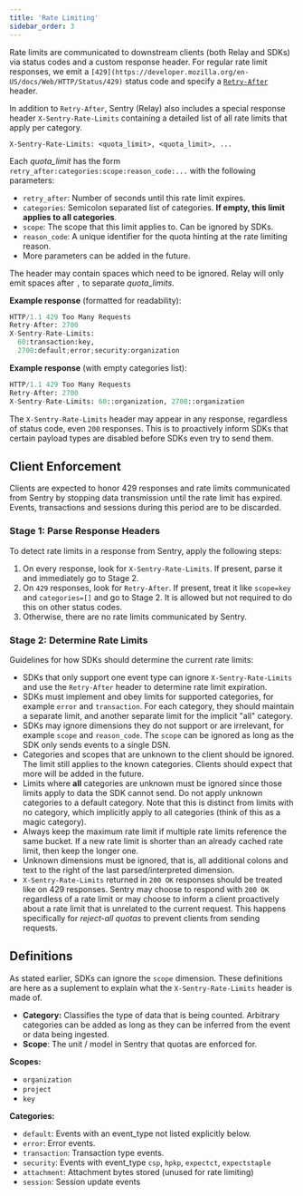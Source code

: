 ```yaml
---
title: 'Rate Limiting'
sidebar_order: 3
---
```


Rate limits are communicated to downstream clients (both Relay and SDKs) via status codes and a custom response header. For regular rate limit responses, we emit a `[429](https://developer.mozilla.org/en-US/docs/Web/HTTP/Status/429)` status code and specify a [`Retry-After`](https://developer.mozilla.org/en-US/docs/Web/HTTP/Headers/Retry-After) header.

In addition to `Retry-After`, Sentry (Relay) also includes a special response header `X-Sentry-Rate-Limits` containing a detailed list of all rate limits that apply per category.

```
X-Sentry-Rate-Limits: <quota_limit>, <quota_limit>, ...
```

Each *quota_limit* has the form `retry_after:categories:scope:reason_code:...` with the following parameters:

- `retry_after`: Number of seconds until this rate limit expires.
- `categories`: Semicolon separated list of categories. **If empty, this limit applies to all categories**.
- `scope`: The scope that this limit applies to. Can be ignored by SDKs.
- `reason_code`: A unique identifier for the quota hinting at the rate limiting reason.
- More parameters can be added in the future.

The header may contain spaces which need to be ignored. Relay will only emit spaces after `,` to separate *quota_limits*.

**Example response** (formatted for readability):

```python
HTTP/1.1 429 Too Many Requests
Retry-After: 2700
X-Sentry-Rate-Limits:
  60:transaction:key,
  2700:default;error;security:organization
```

**Example response** (with empty categories list):

```python
HTTP/1.1 429 Too Many Requests
Retry-After: 2700
X-Sentry-Rate-Limits: 60::organization, 2700::organization
```

The `X-Sentry-Rate-Limits` header may appear in any response, regardless of status code, even `200` responses. This is to proactively inform SDKs that certain payload types are disabled before SDKs even try to send them.

## Client Enforcement

Clients are expected to honor 429 responses and rate limits communicated from Sentry by stopping data transmission until the rate limit has expired. Events, transactions and sessions during this period are to be discarded.

### Stage 1: Parse Response Headers

To detect rate limits in a response from Sentry, apply the following steps:

1. On every response, look for `X-Sentry-Rate-Limits`. If present, parse it and immediately go to Stage 2.
2. On `429` responses, look for `Retry-After`. If present, treat it like `scope=key` and `categories=[]` and go to Stage 2. It is allowed but not required to do this on other status codes.
3. Otherwise, there are no rate limits communicated by Sentry.

### Stage 2: Determine Rate Limits

Guidelines for how SDKs should determine the current rate limits:

- SDKs that only support one event type can ignore `X-Sentry-Rate-Limits` and use the `Retry-After` header to determine rate limit expiration.
- SDKs must implement and obey limits for supported categories, for example `error` and `transaction`. For each category, they should maintain a separate limit, and another separate limit for the implicit "all" category.
- SDKs may ignore dimensions they do not support or are irrelevant, for example `scope` and `reason_code`. The `scope` can be ignored as long as the SDK only sends events to a single DSN.
- Categories and scopes that are unknown to the client should be ignored. The limit still applies to the known categories. Clients should expect that more will be added in the future.
- Limits where **all** categories are unknown must be ignored since those limits apply to data the SDK cannot send. Do not apply unknown categories to a default category. Note that this is distinct from limits with no category, which implicitly apply to all categories (think of this as a magic category).
- Always keep the maximum rate limit if multiple rate limits reference the same bucket. If a new rate limit is shorter than an already cached rate limit, then keep the longer one.
- Unknown dimensions must be ignored, that is, all additional colons and text to the right of the last parsed/interpreted dimension.
- `X-Sentry-Rate-Limits` returned in `200 OK` responses should be treated like on 429 responses. Sentry may choose to respond with `200 OK` regardless of a rate limit or may choose to inform a client proactively about a rate limit that is unrelated to the current request. This happens specifically for *reject-all quotas* to prevent clients from sending requests.

## Definitions

As stated earlier, SDKs can ignore the `scope` dimension. These definitions are here as a suplement to explain what the `X-Sentry-Rate-Limits` header is made of.

- **Category:** Classifies the type of data that is being counted. Arbitrary categories can be added as long as they can be inferred from the event or data being ingested.
- **Scope**: The unit / model in Sentry that quotas are enforced for.

**Scopes:**

- `organization`
- `project`
- `key`

**Categories:**

- `default`: Events with an event_type not listed explicitly below.
- `error`: Error events.
- `transaction`: Transaction type events.
- `security`: Events with event_type `csp`, `hpkp`, `expectct`, `expectstaple`
- `attachment`: Attachment bytes stored (unused for rate limiting)
- `session`: Session update events
